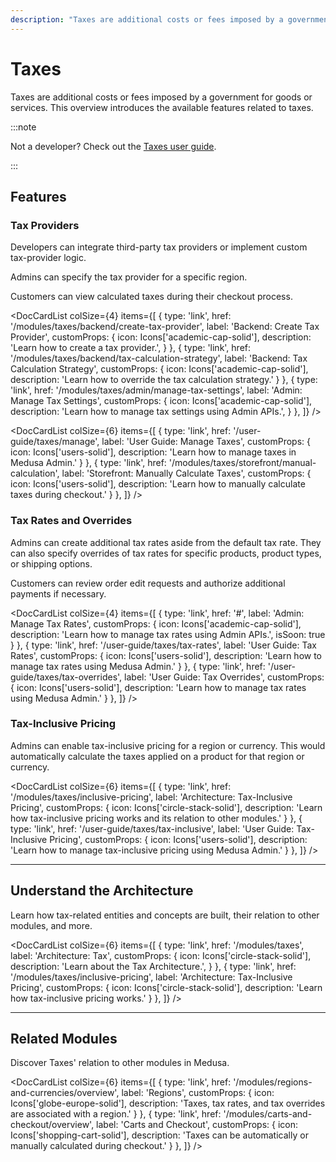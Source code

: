 ```yaml
---
description: "Taxes are additional costs or fees imposed by a government for goods or services. Learn about the available features and guides."
---
```



# Taxes

Taxes are additional costs or fees imposed by a government for goods or services. This overview introduces the available features related to taxes.

:::note

Not a developer? Check out the [Taxes user guide](../../user-guide/taxes/index.md).

:::

## Features

### Tax Providers

Developers can integrate third-party tax providers or implement custom tax-provider logic.

Admins can specify the tax provider for a specific region.

Customers can view calculated taxes during their checkout process.

<DocCardList colSize={4} items={[
  {
    type: 'link',
    href: '/modules/taxes/backend/create-tax-provider',
    label: 'Backend: Create Tax Provider',
    customProps: {
      icon: Icons['academic-cap-solid'],
      description: 'Learn how to create a tax provider.',
    }
  },
  {
    type: 'link',
    href: '/modules/taxes/backend/tax-calculation-strategy',
    label: 'Backend: Tax Calculation Strategy',
    customProps: {
      icon: Icons['academic-cap-solid'],
      description: 'Learn how to override the tax calculation strategy.'
    }
  },
  {
    type: 'link',
    href: '/modules/taxes/admin/manage-tax-settings',
    label: 'Admin: Manage Tax Settings',
    customProps: {
      icon: Icons['academic-cap-solid'],
      description: 'Learn how to manage tax settings using Admin APIs.',
    }
  },
]} />

<DocCardList colSize={6} items={[
  {
    type: 'link',
    href: '/user-guide/taxes/manage',
    label: 'User Guide: Manage Taxes',
    customProps: {
      icon: Icons['users-solid'],
      description: 'Learn how to manage taxes in Medusa Admin.'
    }
  },
  {
    type: 'link',
    href: '/modules/taxes/storefront/manual-calculation',
    label: 'Storefront: Manually Calculate Taxes',
    customProps: {
      icon: Icons['users-solid'],
      description: 'Learn how to manually calculate taxes during checkout.'
    }
  },
]} />

### Tax Rates and Overrides

Admins can create additional tax rates aside from the default tax rate. They can also specify overrides of tax rates for specific products, product types, or shipping options.

Customers can review order edit requests and authorize additional payments if necessary.

<DocCardList colSize={4} items={[
  {
    type: 'link',
    href: '#',
    label: 'Admin: Manage Tax Rates',
    customProps: {
      icon: Icons['academic-cap-solid'],
      description: 'Learn how to manage tax rates using Admin APIs.',
      isSoon: true
    }
  },
  {
    type: 'link',
    href: '/user-guide/taxes/tax-rates',
    label: 'User Guide: Tax Rates',
    customProps: {
      icon: Icons['users-solid'],
      description: 'Learn how to manage tax rates using Medusa Admin.'
    }
  },
  {
    type: 'link',
    href: '/user-guide/taxes/tax-overrides',
    label: 'User Guide: Tax Overrides',
    customProps: {
      icon: Icons['users-solid'],
      description: 'Learn how to manage tax rates using Medusa Admin.'
    }
  },
]} />

### Tax-Inclusive Pricing

Admins can enable tax-inclusive pricing for a region or currency. This would automatically calculate the taxes applied on a product for that region or currency.

<DocCardList colSize={6} items={[
  {
    type: 'link',
    href: '/modules/taxes/inclusive-pricing',
    label: 'Architecture: Tax-Inclusive Pricing',
    customProps: {
      icon: Icons['circle-stack-solid'],
      description: 'Learn how tax-inclusive pricing works and its relation to other modules.'
    }
  },
  {
    type: 'link',
    href: '/user-guide/taxes/tax-inclusive',
    label: 'User Guide: Tax-Inclusive Pricing',
    customProps: {
      icon: Icons['users-solid'],
      description: 'Learn how to manage tax-inclusive pricing using Medusa Admin.'
    }
  },
]} />

---

## Understand the Architecture

Learn how tax-related entities and concepts are built, their relation to other modules, and more.

<DocCardList colSize={6} items={[
  {
    type: 'link',
    href: '/modules/taxes',
    label: 'Architecture: Tax',
    customProps: {
      icon: Icons['circle-stack-solid'],
      description: 'Learn about the Tax Architecture.',
    }
  },
  {
    type: 'link',
    href: '/modules/taxes/inclusive-pricing',
    label: 'Architecture: Tax-Inclusive Pricing',
    customProps: {
      icon: Icons['circle-stack-solid'],
      description: 'Learn how tax-inclusive pricing works.'
    }
  },
]} />

---

## Related Modules

Discover Taxes' relation to other modules in Medusa.

<DocCardList colSize={6} items={[
  {
    type: 'link',
    href: '/modules/regions-and-currencies/overview',
    label: 'Regions',
    customProps: {
      icon: Icons['globe-europe-solid'],
      description: 'Taxes, tax rates, and tax overrides are associated with a region.'
    }
  },
  {
    type: 'link',
    href: '/modules/carts-and-checkout/overview',
    label: 'Carts and Checkout',
    customProps: {
      icon: Icons['shopping-cart-solid'],
      description: 'Taxes can be automatically or manually calculated during checkout.'
    }
  },
]} />
